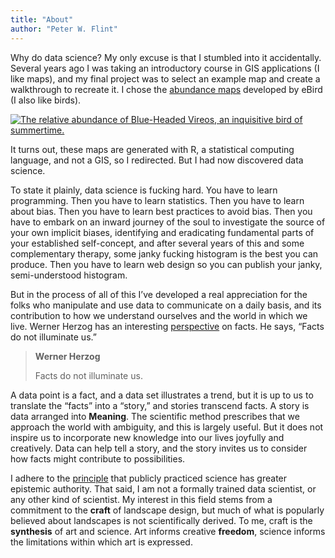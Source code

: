 ```yaml
---
title: "About"
author: "Peter W. Flint"
---
```


Why do data science? My only excuse is that I stumbled into it accidentally. Several years ago I was taking an introductory course in GIS applications (I like maps), and my final project was to select an example map and create a walkthrough to recreate it. I chose the [abundance maps](https://science.ebird.org/en/status-and-trends/abundance-maps) developed by eBird (I also like birds).

[![The relative abundance of Blue-Headed Vireos, an inquisitive bird of summertime.](_assets/image_buhvir-abundance-map-v2022-en.png){fig-alt="A map of North America illustrating the relative abundance of the Blue-Headed Vireo. The northern part is red to display its summer range. The middle is yellow, displaying its migratory range in Spring and Fall. The southern area is blue to display its Winter range." fig-align="center"}](https://science.ebird.org/en/status-and-trends/species/buhvir/abundance-map)

It turns out, these maps are generated with R, a statistical computing language, and not a GIS, so I redirected. But I had now discovered data science.

To state it plainly, data science is fucking hard. You have to learn programming. Then you have to learn statistics. Then you have to learn about bias. Then you have to learn best practices to avoid bias. Then you have to embark on an inward journey of the soul to investigate the source of your own implicit biases, identifying and eradicating fundamental parts of your established self-concept, and after several years of this and some complementary therapy, some janky fucking histogram is the best you can produce. Then you have to learn web design so you can publish your janky, semi-understood histogram.

But in the process of all of this I've developed a real appreciation for the folks who manipulate and use data to communicate on a daily basis, and its contribution to how we understand ourselves and the world in which we live. Werner Herzog has an interesting [perspective](https://www.newyorker.com/podcast/the-new-yorker-radio-hour/werner-herzog-defends-his-ecstatic-approach-to-the-truth) on facts. He says, "Facts do not illuminate us."

> **Werner Herzog**
>
> Facts do not illuminate us.

A data point is a fact, and a data set illustrates a trend, but it is up to us to translate the "facts" into a "story," and stories transcend facts. A story is data arranged into **Meaning**. The scientific method prescribes that we approach the world with ambiguity, and this is largely useful. But it does not inspire us to incorporate new knowledge into our lives joyfully and creatively. Data can help tell a story, and the story invites us to consider how facts might contribute to possibilities.

I adhere to the [principle](https://www.readthesequences.com/Scientific-Evidence-Legal-Evidence-Rational-Evidence) that publicly practiced science has greater epistemic authority. That said, I am not a formally trained data scientist, or any other kind of scientist. My interest in this field stems from a commitment to the **craft** of landscape design, but much of what is popularly believed about landscapes is not scientifically derived. To me, craft is the **synthesis** of art and science. Art informs creative **freedom**, science informs the limitations within which art is expressed.

